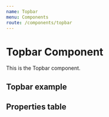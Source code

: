 ```yaml
---
name: Topbar
menu: Components
route: /components/topbar
---
```



# Topbar Component

This is the Topbar component.

## Topbar example
<Playground className="topbar-height">
  <Topbar
    avatarURL="https://placekitten.com/32/32"
    name="Felino da Silva"
    role="Gerente"
    links={[
      { title: 'Editar perfil', icon: ['fas', 'pen'], url: '#' },
      { title: 'Sair', icon: ['fas', 'sign-out-alt'], url: '#' },
    ]}
  />
</Playground>

## Properties table
<PropsTable of={Topbar} />
